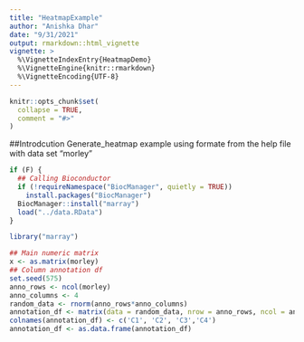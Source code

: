 ```yaml
---
title: "HeatmapExample"
author: "Anishka Dhar"
date: "9/31/2021"
output: rmarkdown::html_vignette
vignette: >
  %\VignetteIndexEntry{HeatmapDemo}
  %\VignetteEngine{knitr::rmarkdown}
  %\VignetteEncoding{UTF-8}
---
```


```r
knitr::opts_chunk$set(
  collapse = TRUE,
  comment = "#>"
)
```
##Introdcution
Generate_heatmap example using formate from the help file with data set "morley"


```r
if (F) {
  ## Calling Bioconductor
  if (!requireNamespace("BiocManager", quietly = TRUE))
    install.packages("BiocManager")
  BiocManager::install("marray")
  load("../data.RData")
}
```

``` r
library("marray")
```


```r
## Main numeric matrix
x <- as.matrix(morley)
## Column annotation df
set.seed(575)
anno_rows <- ncol(morley)
anno_columns <- 4
random_data <- rnorm(anno_rows*anno_columns)
annotation_df <- matrix(data = random_data, nrow = anno_rows, ncol = anno_columns)
colnames(annotation_df) <- c('C1', 'C2', 'C3','C4')
annotation_df <- as.data.frame(annotation_df)
```



